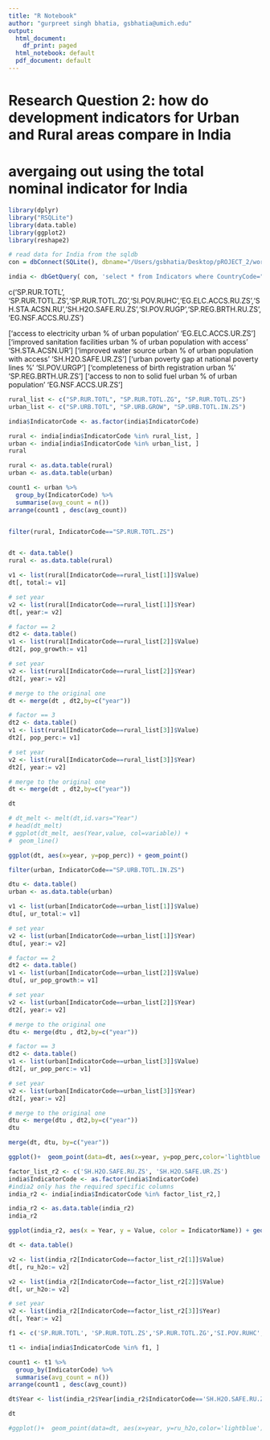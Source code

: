 ```yaml
---
title: "R Notebook"
author: "gurpreet singh bhatia, gsbhatia@umich.edu"
output:
  html_document:
    df_print: paged
  html_notebook: default
  pdf_document: default
---
```


# Research Question 2: how do development indicators for Urban and Rural areas compare in India
# avergaing out using the total nominal indicator for India
```r

library(dplyr)
library("RSQLite")
library(data.table)
library(ggplot2)
library(reshape2)

```


```r

# read data for India from the sqldb
con = dbConnect(SQLite(), dbname="/Users/gsbhatia/Desktop/pROJECT_2/world-development-indicators/database.sqlite")

india <- dbGetQuery( con, 'select * from Indicators where CountryCode="IND" ')

```
c('SP.RUR.TOTL', 'SP.RUR.TOTL.ZS','SP.RUR.TOTL.ZG','SI.POV.RUHC','EG.ELC.ACCS.RU.ZS','SH.STA.ACSN.RU','SH.H2O.SAFE.RU.ZS','SI.POV.RUGP','SP.REG.BRTH.RU.ZS','EG.NSF.ACCS.RU.ZS')
 
['access to electricity urban % of urban population' 'EG.ELC.ACCS.UR.ZS']
['improved sanitation facilities urban % of urban population with access' 'SH.STA.ACSN.UR']
['improved water source urban % of urban population with access' 'SH.H2O.SAFE.UR.ZS']
['urban poverty gap at national poverty lines %' 'SI.POV.URGP']
['completeness of birth registration urban %' 'SP.REG.BRTH.UR.ZS']
['access to non to solid fuel urban % of urban population'  'EG.NSF.ACCS.UR.ZS']

 
```r

rural_list <- c("SP.RUR.TOTL", "SP.RUR.TOTL.ZG", "SP.RUR.TOTL.ZS")
urban_list <- c("SP.URB.TOTL", "SP.URB.GROW", "SP.URB.TOTL.IN.ZS")

india$IndicatorCode <- as.factor(india$IndicatorCode)

rural <- india[india$IndicatorCode %in% rural_list, ]
urban <- india[india$IndicatorCode %in% urban_list, ]
rural

```


```r

rural <- as.data.table(rural)
urban <- as.data.table(urban)

count1 <- urban %>% 
  group_by(IndicatorCode) %>% 
  summarise(avg_count = n())
arrange(count1 , desc(avg_count))

```


```r
```


```r
filter(rural, IndicatorCode=="SP.RUR.TOTL.ZS")
```


```r
```


```r

dt <- data.table()
rural <- as.data.table(rural)

v1 <- list(rural[IndicatorCode==rural_list[1]]$Value)
dt[, total:= v1]

# set year
v2 <- list(rural[IndicatorCode==rural_list[1]]$Year)
dt[, year:= v2]

# factor == 2
dt2 <- data.table()
v1 <- list(rural[IndicatorCode==rural_list[2]]$Value)
dt2[, pop_growth:= v1]

# set year
v2 <- list(rural[IndicatorCode==rural_list[2]]$Year)
dt2[, year:= v2]

# merge to the original one
dt <- merge(dt , dt2,by=c("year")) 

# factor == 3
dt2 <- data.table()
v1 <- list(rural[IndicatorCode==rural_list[3]]$Value)
dt2[, pop_perc:= v1]

# set year
v2 <- list(rural[IndicatorCode==rural_list[3]]$Year)
dt2[, year:= v2]

# merge to the original one
dt <- merge(dt , dt2,by=c("year")) 

dt

```


```r

# dt_melt <- melt(dt,id.vars="Year")
# head(dt_melt)
# ggplot(dt_melt, aes(Year,value, col=variable)) + 
#  geom_line()  

```


```r

ggplot(dt, aes(x=year, y=pop_perc)) + geom_point()

```
```r
filter(urban, IndicatorCode=="SP.URB.TOTL.IN.ZS")
```


```r

dtu <- data.table()
urban <- as.data.table(urban)

v1 <- list(urban[IndicatorCode==urban_list[1]]$Value)
dtu[, ur_total:= v1]

# set year
v2 <- list(urban[IndicatorCode==urban_list[1]]$Year)
dtu[, year:= v2]

# factor == 2
dt2 <- data.table()
v1 <- list(urban[IndicatorCode==urban_list[2]]$Value)
dtu[, ur_pop_growth:= v1]

# set year
v2 <- list(urban[IndicatorCode==urban_list[2]]$Year)
dt2[, year:= v2]

# merge to the original one
dtu <- merge(dtu , dt2,by=c("year")) 

# factor == 3
dt2 <- data.table()
v1 <- list(urban[IndicatorCode==urban_list[3]]$Value)
dt2[, ur_pop_perc:= v1]

# set year
v2 <- list(urban[IndicatorCode==urban_list[3]]$Year)
dt2[, year:= v2]

# merge to the original one
dtu <- merge(dtu , dt2,by=c("year")) 
dtu

```


```r

merge(dt, dtu, by=c("year"))


```


```r
ggplot()+  geom_point(data=dt, aes(x=year, y=pop_perc,color='lightblue')) +geom_point(data=dtu, aes(x=year, y=ur_pop_perc, color='red'))

```


```r

factor_list_r2 <- c('SH.H2O.SAFE.RU.ZS', 'SH.H2O.SAFE.UR.ZS')
india$IndicatorCode <- as.factor(india$IndicatorCode)
#india2 only has the required specific columns
india_r2 <- india[india$IndicatorCode %in% factor_list_r2,]

india_r2 <- as.data.table(india_r2)
india_r2


```

```r
ggplot(india_r2, aes(x = Year, y = Value, color = IndicatorName)) + geom_point()
```


```r

dt <- data.table()

v2 <- list(india_r2[IndicatorCode==factor_list_r2[1]]$Value)
dt[, ru_h2o:= v2]

v2 <- list(india_r2[IndicatorCode==factor_list_r2[2]]$Value)
dt[, ur_h2o:= v2]

# set year
v2 <- list(india_r2[IndicatorCode==factor_list_r2[3]]$Year)
dt[, Year:= v2]

```


```r
f1 <- c('SP.RUR.TOTL', 'SP.RUR.TOTL.ZS','SP.RUR.TOTL.ZG','SI.POV.RUHC','EG.ELC.ACCS.RU.ZS','SH.STA.ACSN.RU','SH.H2O.SAFE.RU.ZS','SI.POV.RUGP','SP.REG.BRTH.RU.ZS','EG.NSF.ACCS.RU.ZS')

t1 <- india[india$IndicatorCode %in% f1, ]

count1 <- t1 %>% 
  group_by(IndicatorCode) %>% 
  summarise(avg_count = n())
arrange(count1 , desc(avg_count))
```


```r
dt$Year <- list(india_r2$Year[india_r2$IndicatorCode=='SH.H2O.SAFE.RU.ZS'])
```


```r
dt
```

```r

#ggplot()+  geom_point(data=dt, aes(x=year, y=ru_h2o,color='lightblue')) +geom_point(data=dt, aes(x=year, y=ru_h2o, color='red'))

```


```r
```


